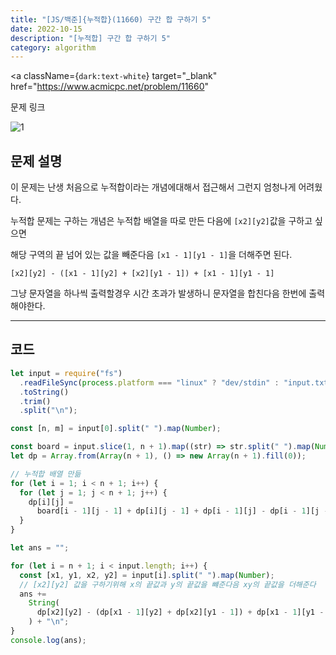 ---
title: "[JS/백준]{누적합}(11660) 구간 합 구하기 5"
date: 2022-10-15
description: "[누적합] 구간 합 구하기 5"
category: algorithm
---

<a
  className={`dark:text-white`}
  target="_blank"
  href="https://www.acmicpc.net/problem/11660"
>
  문제 링크
</a>

![1](https://user-images.githubusercontent.com/75124028/195991603-d274ed9e-924f-480b-847c-03573d81bced.PNG)

<h2 className={`dark:text-white`}>문제 설명</h2>

이 문제는 난생 처음으로 누적합이라는 개념에대해서 접근해서 그런지 엄청나게 어려웠다.

누적합 문제는 구하는 개념은 누적합 배열을 따로 만든 다음에 `[x2][y2]`값을 구하고 싶으면

해당 구역의 끝 넘어 있는 값을 빼준다음 `[x1 - 1][y1 - 1]`을 더해주면 된다.

`[x2][y2] - ([x1 - 1][y2] + [x2][y1 - 1]) + [x1 - 1][y1 - 1]`

그냥 문자열을 하나씩 출력할경우 시간 초과가 발생하니 문자열을 합친다음 한번에 출력해야한다.

---

<h2 className={`dark:text-white`}>코드</h2>

```js showLineNumber
let input = require("fs")
  .readFileSync(process.platform === "linux" ? "dev/stdin" : "input.txt")
  .toString()
  .trim()
  .split("\n");

const [n, m] = input[0].split(" ").map(Number);

const board = input.slice(1, n + 1).map((str) => str.split(" ").map(Number));
let dp = Array.from(Array(n + 1), () => new Array(n + 1).fill(0));

// 누적합 배열 만듦
for (let i = 1; i < n + 1; i++) {
  for (let j = 1; j < n + 1; j++) {
    dp[i][j] =
      board[i - 1][j - 1] + dp[i][j - 1] + dp[i - 1][j] - dp[i - 1][j - 1];
  }
}

let ans = "";

for (let i = n + 1; i < input.length; i++) {
  const [x1, y1, x2, y2] = input[i].split(" ").map(Number);
  // [x2][y2] 값을 구하기위해 x의 끝값과 y의 끝값을 뺴준다음 xy의 끝값을 더해준다
  ans +=
    String(
      dp[x2][y2] - (dp[x1 - 1][y2] + dp[x2][y1 - 1]) + dp[x1 - 1][y1 - 1]
    ) + "\n";
}
console.log(ans);
```
